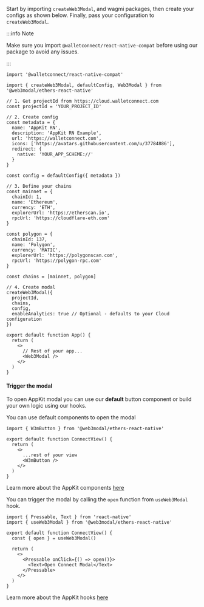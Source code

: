 
Start by importing `createWeb3Modal`, and wagmi packages, then create your configs as shown below.
Finally, pass your configuration to `createWeb3Modal`.

:::info Note

Make sure you import `@walletconnect/react-native-compat` before using our package to avoid any issues.

:::

```tsx
import '@walletconnect/react-native-compat'

import { createWeb3Modal, defaultConfig, Web3Modal } from '@web3modal/ethers-react-native'

// 1. Get projectId from https://cloud.walletconnect.com
const projectId = 'YOUR_PROJECT_ID'

// 2. Create config
const metadata = {
  name: 'AppKit RN',
  description: 'AppKit RN Example',
  url: 'https://walletconnect.com',
  icons: ['https://avatars.githubusercontent.com/u/37784886'],
  redirect: {
    native: 'YOUR_APP_SCHEME://'
  }
}

const config = defaultConfig({ metadata })

// 3. Define your chains
const mainnet = {
  chainId: 1,
  name: 'Ethereum',
  currency: 'ETH',
  explorerUrl: 'https://etherscan.io',
  rpcUrl: 'https://cloudflare-eth.com'
}

const polygon = {
  chainId: 137,
  name: 'Polygon',
  currency: 'MATIC',
  explorerUrl: 'https://polygonscan.com',
  rpcUrl: 'https://polygon-rpc.com'
}

const chains = [mainnet, polygon]

// 4. Create modal
createWeb3Modal({
  projectId,
  chains,
  config,
  enableAnalytics: true // Optional - defaults to your Cloud configuration
})

export default function App() {
  return (
    <>
      // Rest of your app...
      <Web3Modal />
    </>
  )
}
```

#### Trigger the modal

To open AppKit modal you can use our **default** button component or build your own logic using our hooks.

<Tabs>
<TabItem value="components" label="Components">
You can use default components to open the modal

```tsx
import { W3mButton } from '@web3modal/ethers-react-native'

export default function ConnectView() {
  return (
    <>
      ...rest of your view
      <W3mButton />
    </>
  )
}
```

Learn more about the AppKit components [here](../../core/components.mdx)

</TabItem>
<TabItem value="hooks" label="Hooks">

You can trigger the modal by calling the `open` function from `useWeb3Modal` hook.

```tsx
import { Pressable, Text } from 'react-native'
import { useWeb3Modal } from '@web3modal/ethers-react-native'

export default function ConnectView() {
  const { open } = useWeb3Modal()

  return (
    <>
      <Pressable onClick={() => open()}>
        <Text>Open Connect Modal</Text>
      </Pressable>
    </>
  )
}
```

Learn more about the AppKit hooks [here](../../core/hooks.mdx)

</TabItem>
</Tabs>

